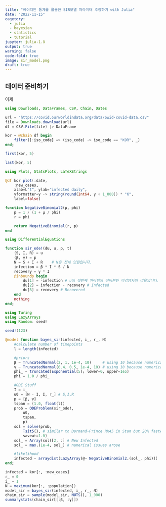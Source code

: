```yaml
---
title: "베이지안 통계를 활용한 SIR모델 파라미터 추정하기 with Julia"
date: "2022-11-15"
cagetory:
  - julia
  - bayesian
  - statistics
  - tutorial
jupyter: julia-1.8
output: true
warning: false
code-fold: true
image: sir_model.png
draft: true
---
```


## 데이터 준비하기

이제 

```julia

using Downloads, DataFrames, CSV, Chain, Dates

url = "https://covid.ourworldindata.org/data/owid-covid-data.csv"
file = Downloads.download(url)
df = CSV.File(file) |> DataFrame
```

```julia
kor = @chain df begin
    filter([:iso_code] => (iso_code) -> iso_code == "KOR", _)
end;

```



```julia
first(kor, 5)
```



```julia
last(kor, 5)
```


```julia
using Plots, StatsPlots, LaTeXStrings

@df kor plot(:date,
    :new_cases,
    xlab=L"t", ylab="infected daily",
    yformatter=y -> string(round(Int64, y ÷ 1_000)) * "K",
    label=false)
```


```julia
function NegativeBinomial2(μ, phi)
    p = 1 / (1 + μ / phi)
    r = phi

    return NegativeBinomial(r, p)
end
```



```julia
using DifferentialEquations

function sir_ode!(du, u, p, t)
    (S, I, R) = u
    (β, γ) = p
    N = S + I + R    # N은 전체 인원입니다.
    infection = β * I * S / N 
    recovery = γ * I
    @inbounds begin
        du[1] = -infection # u의 첫번째 아이템의 전미분인 미감염자의 비율입니다.
        du[2] = infection - recovery # Infected
        du[3] = recovery # Recovered
    end
    nothing
end;
```
```julia
using Turing
using LazyArrays
using Random: seed!

seed!(123)

@model function bayes_sir(infected, i_, r_, N)
    #calculate number of timepoints
    l = length(infected)

    #priors
    β ~ TruncatedNormal(2, 1, 1e-4, 10)     # using 10 because numerical issues arose
    γ ~ TruncatedNormal(0.4, 0.5, 1e-4, 10) # using 10 because numerical issues arose
    phi_ ~ truncated(Exponential(5); lower=0, upper=1e5)
    phi = 1.0 / phi_

    #ODE Stuff
    I = i_
    u0 = [N - I, I, r_] # S,I,R
    p = [β, γ]
    tspan = (1.0, float(l))
    prob = ODEProblem(sir_ode!,
        u0,
        tspan,
        p)
    sol = solve(prob,
        Tsit5(), # similar to Dormand-Prince RK45 in Stan but 20% faster
        saveat=1.0)
    sol_ = Array(sol)[2, :] # New Infected
    sol_ = max.(1e-4, sol_) # numerical issues arose

    #likelihood
    infected ~ arraydist(LazyArray(@~ NegativeBinomial2.(sol_, phi)))
end;
```



```julia
infected = kor[:, :new_cases]
r_ = 0
i_ = 1
N = maximum(kor[:, :population])
model_sir = bayes_sir(infected, i_, r_, N)
chain_sir = sample(model_sir, NUTS(), 1_000)
summarystats(chain_sir[[:β, :γ]])
```
